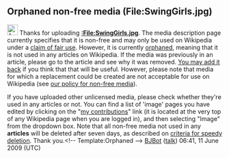 <article id="23178267" title=User talk:Danjamz>
	<talkpage id="23178267" title="User talk:Danjamz">

==Orphaned non-free media (File:SwingGirls.jpg)==
[[Image:Ambox warning blue.svg|25px]] Thanks for uploading '''[[:File:SwingGirls.jpg]]'''. The media description page currently specifies that it is non-free and may only be used on Wikipedia under a [[WP:FU|claim of fair use]]. However, it is currently [[Wikipedia:WikiProject Orphanage|orphaned]], meaning that it is not used in any articles on Wikipedia. If the media was previously in an article, please go to the article and see why it was removed. [[WP:BOLD|You may add it back]] if you think that that will be useful. However, please note that media for which a replacement could be created are not acceptable for use on Wikipedia (see [[Wikipedia:Non-free content#Policy|our policy for non-free media]]).

If you have uploaded other unlicensed media, please check whether they're used in any articles or not. You can find a list of 'image' pages you have edited by clicking on the &quot;[[Special:Contributions/{{PAGENAME}}|my contributions]]&quot; link (it is located at the very top of any Wikipedia page when you are logged in), and then selecting &quot;Image&quot; from the dropdown box. Note that all non-free media not used in any '''articles''' will be deleted after seven days, as described on [[wikipedia:Criteria for speedy deletion#Images.2FMedia|criteria for speedy deletion]]. Thank you.&lt;!-- Template:Orphaned --&gt; [[User:BJBot|BJBot]] ([[User talk:BJBot|talk]]) 06:41, 11 June 2009 (UTC)
	</talkpage>
</article>